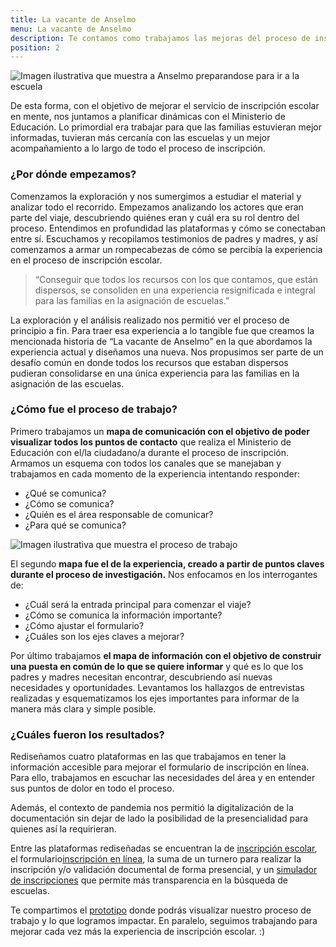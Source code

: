 ```yaml
---
title: La vacante de Anselmo
menu: La vacante de Anselmo
description: Te contamos como trabajamos las mejoras del proceso de inscripción escolar 2020 con la creación del caso "La vacante de Anselmo".
position: 2
---
```


![Imagen ilustrativa que muestra a Anselmo preparandose para ir a la escuela](/creamos_experiencias/nuestras_historias/la_vacante_de_anselmo/anselmo.svg)

De esta forma, con el objetivo de mejorar el servicio de inscripción escolar en mente, nos juntamos a planificar dinámicas con el Ministerio de Educación. Lo primordial era trabajar para que las familias estuvieran mejor informadas, tuvieran más cercanía con las escuelas y un mejor acompañamiento a lo largo de todo el proceso de inscripción.

### ¿Por dónde empezamos?

Comenzamos la exploración y nos sumergimos a estudiar el material y analizar todo el recorrido. Empezamos analizando los actores que eran parte del viaje, descubriendo quiénes eran y cuál era su rol dentro del proceso. Entendimos en profundidad las plataformas y cómo se conectaban entre sí. Escuchamos y recopilamos testimonios de padres y madres, y así comenzamos a armar un rompecabezas de cómo se percibía la experiencia en el proceso de inscripción escolar.

<div class="bloquote-wrapper">
  <blockquote>
    <p>
      “Conseguir que todos los recursos con los que contamos, que están dispersos, se consoliden en una experiencia
      resignificada e integral para las familias en la asignación de escuelas.”
    </p>
  </blockquote>
</div>

La exploración y el análisis realizado nos permitió ver el proceso de principio a fin.  Para traer esa experiencia a lo tangible fue que creamos la mencionada historia de “La vacante de Anselmo” en la que abordamos la experiencia actual y diseñamos una nueva. Nos propusimos ser parte de un desafío común en donde todos los recursos que estaban dispersos pudieran consolidarse en una única experiencia para las familias en la asignación de las escuelas.

### ¿Cómo fue el proceso de trabajo?

Primero trabajamos un **mapa de comunicación con el objetivo de poder visualizar todos los puntos de contacto** que realiza el Ministerio de Educación con el/la ciudadano/a durante el proceso de inscripción. Armamos un esquema con todos los canales que se manejaban y trabajamos en cada momento de la experiencia intentando responder: 
- ¿Qué se comunica? 
- ¿Cómo se comunica?
- ¿Quién es el área responsable de comunicar?
- ¿Para qué se comunica?

![Imagen ilustrativa que muestra el proceso de trabajo](/creamos_experiencias/nuestras_historias/la_vacante_de_anselmo/trabajo.svg)

El segundo **mapa fue el de la experiencia, creado a partir de puntos claves durante el proceso de investigación.** Nos enfocamos en los interrogantes de:
- ¿Cuál será la entrada principal para comenzar el viaje?
- ¿Cómo se comunica la información importante?
- ¿Cómo ajustar el formulario?
- ¿Cuáles son los ejes claves a mejorar?

Por último trabajamos **el mapa de información con el objetivo de construir una puesta en común de lo que se quiere informar** y qué es lo que los padres y madres necesitan encontrar, descubriendo así nuevas necesidades y oportunidades. Levantamos los hallazgos de entrevistas realizadas y esquematizamos los ejes importantes para informar de la manera más clara y simple posible.

### ¿Cuáles fueron los resultados?

Rediseñamos cuatro plataformas en las que trabajamos en tener la información accesible para mejorar el formulario de inscripción en línea. Para ello, trabajamos en escuchar las necesidades del área y en entender sus puntos de dolor en todo el proceso.

Además, el contexto de pandemia nos permitió la digitalización de la documentación sin dejar de lado la posibilidad de la presencialidad para quienes así la requirieran.

Entre las plataformas rediseñadas se encuentran la de [inscripción escolar](https://www.buenosaires.gob.ar/educacion/estudiantes/inscripcionescolar), el formulario[inscripción en línea](https://inscripciones.buenosaires.gob.ar/), la suma de un turnero para realizar la inscripción y/o validación documental de forma presencial, y un [simulador de inscripciones](https://buscatuescuela.buenosaires.gob.ar/) que permite más transparencia en la búsqueda de escuelas.

Te compartimos el [prototipo](https://xd.adobe.com/view/31d90172-169c-47e3-995d-ad2dde17a512-648a/) donde podrás visualizar nuestro proceso de trabajo y lo que logramos impactar. En paralelo, seguimos trabajando para mejorar cada vez más la experiencia de inscripción escolar. :)

